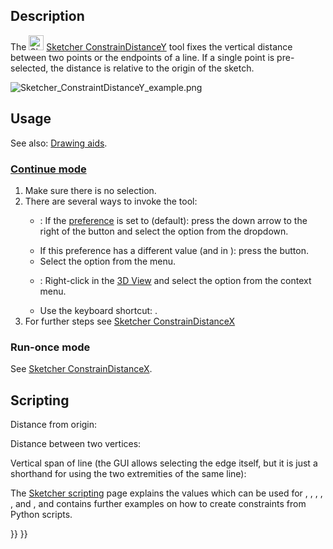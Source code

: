 <languages/>
<translate>

<!--T:9-->
{{Docnav
|[[Sketcher_ConstrainDistanceX|Horizontal distance]]
|[[Sketcher_ConstrainDistance|Distance]]
|[[Sketcher_Workbench|Sketcher]]
|IconL=Sketcher_ConstrainDistanceX.svg‎
|IconR=Sketcher_ConstrainDistance.svg
|IconC=Workbench_Sketcher.svg
}}

<!--T:1-->
{{GuiCommand
|Name=Sketcher ConstrainDistanceY
|MenuLocation=Sketch → Sketcher constraints → Constrain vertical distance
|Workbenches=[[Sketcher_Workbench|Sketcher]]
|Shortcut={{KEY|I}}
|SeeAlso=[[Sketcher_ConstrainDistanceX|Sketcher ConstrainDistanceX]], [[Sketcher_ConstrainDistance|Sketcher ConstrainDistance]]
}}

==Description== <!--T:2-->

<!--T:6-->
The [[Image:Sketcher_ConstrainDistanceY.svg|24px]] [[Sketcher_ConstrainDistanceY|Sketcher ConstrainDistanceY]] tool 
fixes the vertical distance between two points or the endpoints of a line. If a single point is pre-selected, the distance is relative to the origin of the sketch.

</translate>
[[File:Sketcher ConstraintDistanceY example.png]]
<translate>

==Usage== <!--T:3-->

<!--T:18-->
See also: [[Sketcher_Workbench#Drawing_aids|Drawing aids]].

===[[Sketcher_Workbench#Continue_modes|Continue mode]]=== <!--T:19-->

<!--T:7-->
# Make sure there is no selection.
# There are several ways to invoke the tool:
#* {{Version|1.0}}: If the {{MenuCommand|Dimensioning constraints}} [[Sketcher_Preferences#General|preference]] is set to {{Value|Single tool}} (default): press the down arrow to the right of the {{Button|[[Image:Sketcher_Dimension.svg||x16px]][[Image:Toolbar_flyout_arrow.svg|x16px]]}} button and select the {{MenuCommand|[[Image:Sketcher_ConstrainDistanceY.svg|16px]] Constrain vertical distance}} option from the dropdown.
#* If this preference has a different value (and in {{VersionMinus|0.21}}): press the {{Button|[[Image:Sketcher_ConstrainDistanceY.svg|16px]] [[Sketcher_ConstrainDistanceY|Constrain vertical distance]]}} button.
#* Select the {{MenuCommand|Sketch → Sketcher constraints → [[Image:Sketcher_ConstrainDistanceY.svg|16px]] Constrain vertical distance}} option from the menu.
#* {{Version|1.0}}: Right-click in the [[3D_View|3D View]] and select the {{MenuCommand|Dimension → [[Image:Sketcher_ConstrainDistanceY.svg|16px]] Constrain vertical distance}} option from the context menu.
#* Use the keyboard shortcut: {{KEY|I}}.
# For further steps see [[Sketcher_ConstrainDistanceX#Continue_mode|Sketcher ConstrainDistanceX]]

===Run-once mode=== <!--T:20-->

<!--T:21-->
See [[Sketcher_ConstrainDistanceX#Run-once_mode|Sketcher ConstrainDistanceX]].

== Scripting == <!--T:13-->

<!--T:14-->
Distance from origin:

</translate>
{{Code|code=Sketch.addConstraint(Sketcher.Constraint('DistanceY', Edge, PointOfEdge, -1, 1, App.Units.Quantity('123.0 mm')))}}
<translate>

<!--T:15-->
Distance between two vertices:

</translate>
{{Code|code=Sketch.addConstraint(Sketcher.Constraint('DistanceY', Edge1, PointOfEdge1, Edge2, PointOfEdge2, App.Units.Quantity('123.0 mm')))}}
<translate>

<!--T:16-->
Vertical span of line (the GUI allows selecting the edge itself, but it is just a shorthand for using the two extremities of the same line):

</translate>
{{Code|code=Sketch.addConstraint(Sketcher.Constraint('DistanceY', Line, 1, Line, 2, App.Units.Quantity('123.0 mm')))}}
<translate>

<!--T:17-->
The [[Sketcher_scripting|Sketcher scripting]] page explains the values which can be used for {{incode|Edge}}, {{incode|Edge1}}, {{incode|Edge2}}, {{incode|PointOfEdge}}, {{incode| PointOfEdge1}}, {{incode| PointOfEdge2}} and {{incode|Line}}, and contains further examples on how to create constraints from Python scripts.


<!--T:10-->
{{Docnav
|[[Sketcher_ConstrainDistanceX|Horizontal distance]]
|[[Sketcher_ConstrainDistance|Distance]]
|[[Sketcher_Workbench|Sketcher]]
|IconL=Sketcher_ConstrainDistanceX.svg‎
|IconR=Sketcher_ConstrainDistance.svg
|IconC=Workbench_Sketcher.svg
}}

</translate>
{{Sketcher_Tools_navi{{#translation:}}}}
{{Userdocnavi{{#translation:}}}}